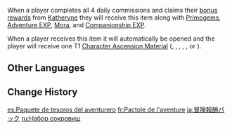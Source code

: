 {{Item Infobox
|id           = 107004
|type         = Chests
|image        = Item Adventure Treasure Pack.png
|quality      = 3
|description  = Daily highscore reward. Grants 1 random T1 Character Ascension material.
|source1      = Completing four Daily [[Commissions]].
}}
When a player completes all 4 daily commissions and claims their [[Commissions#Bonus|bonus rewards]] from [[Katheryne]] they will receive this item along with [[Primogem]]s, [[Adventure EXP]], [[Mora]], and [[Companionship EXP]].

When a player receives this item it will automatically be opened and the player will receive one T1 [[Character Ascension Material]] ({{Item|Agnidus Agate Sliver}}, {{Item|Nagadus Emerald Sliver}}, {{Item|Prithiva Topaz Sliver}}, {{Item|Shivada Jade Sliver}}, {{Item|Vajrada Amethyst Sliver}}, {{Item|Varunada Lazurite Sliver}} or {{Item|Vayuda Turquoise Sliver}}).

==Other Languages==
{{Other Languages
|en       = Adventure Treasure Pack
|zhs      = 冒险宝藏包
|zhs_rm   = Màoxiǎn Bǎozàng Bāo
|zht      = 冒險寶藏包
|zht_rm   = Màoxiǎn Bǎozàng Bāo
|zh_tl    = Adventure Treasure Bag
|ja       = 冒険報酬パック
|ja_rm    = Bouken Houshuu Pakku
|ja_tl    = Adventure Reward Pack
|ko       = 모험 보물 패키지
|ko_rm    = Moheom Bomul Pae'kiji
|ko_tl    = Adventure Treasure Package
|es       = Paquete de tesoros del aventurero
|es_tl    = Adventurer's Treasure Pack
|fr       = Pactole de l'aventure
|fr_tl    = Adventure's Jackpot
|ru       = Набор сокровищ
|ru_tl    = Treasure Pack
|th       = แพ็กขุมทรัพย์ผจญภัย
|th_rm    = Phaek Khumsap Phachonphai
|th_tl    = Adventure Treasure Pack
|vi       = Túi kho báu mạo hiểm
|vi_tl    = 
|de       = Abenteuerschatzpaket
|de_tl    = Adventure Treasure Pack
|id       = Adventure Treasure Pack
|pt       = Pacote de Tesouro de Aventura
|pt_tl    = Pack of Adventure Treasure
|tr       = Macera Hazinesi Paketi
|tr_tl    = Adventure Treasure Pack
|it       = Pacchetto di Tesori dell'avventura
|it_tl    = Adventure's Treasure Pack
}}

==Change History==
{{Change History|1.0}}

[[es:Paquete de tesoros del aventurero]]
[[fr:Pactole de l'aventure]]
[[ja:冒険報酬パック]]
[[ru:Набор сокровищ]]